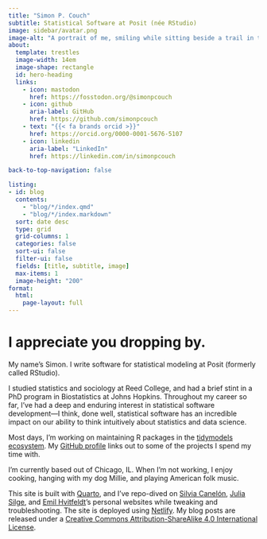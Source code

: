 ```yaml
---
title: "Simon P. Couch"
subtitle: Statistical Software at Posit (née RStudio)
image: sidebar/avatar.png
image-alt: "A portrait of me, smiling while sitting beside a trail in the woods."
about:
  template: trestles
  image-width: 14em
  image-shape: rectangle
  id: hero-heading
  links:
    - icon: mastodon
      href: https://fosstodon.org/@simonpcouch
    - icon: github
      aria-label: GitHub
      href: https://github.com/simonpcouch
    - text: "{{< fa brands orcid >}}"
      href: https://orcid.org/0000-0001-5676-5107
    - icon: linkedin
      aria-label: "LinkedIn"
      href: https://linkedin.com/in/simonpcouch

back-to-top-navigation: false

listing: 
- id: blog
  contents: 
    - "blog/*/index.qmd"
    - "blog/*/index.markdown"
  sort: date desc
  type: grid
  grid-columns: 1
  categories: false
  sort-ui: false
  filter-ui: false
  fields: [title, subtitle, image]
  max-items: 1
  image-height: "200"
format: 
  html: 
    page-layout: full
---
```


<div class="quarto-title">
<h1 class="title">I appreciate you dropping by.</h1>
</div>

  My name's Simon. I write software for statistical modeling at Posit (formerly called RStudio).
  
  I studied statistics and sociology at Reed College, and had a brief stint in a PhD program in Biostatistics at Johns Hopkins. Throughout my career so far, I've had a deep and enduring interest in statistical software development---I think, done well, statistical software has an incredible impact on our ability to think intuitively about statistics and data science.
  
  Most days, I'm working on maintaining R packages in the [tidymodels ecosystem](https://www.tidymodels.org/). My [GitHub profile](https://github.com/simonpcouch) links out to some of the projects I spend my time with.

  I'm currently based out of Chicago, IL. When I'm not working, I enjoy cooking, hanging with my dog Millie, and playing American folk music.

  This site is built with [Quarto](https://quarto.org/), and I've repo-dived on [Silvia Canelón](https://www.silviacanelon.com/), [Julia Silge](juliasilge.com), and [Emil Hvitfeldt](https://emilhvitfeldt.com/)'s personal websites while tweaking and troubleshooting. The site is deployed using [Netlify](https://www.netlify.com/). My blog posts are released under a [Creative Commons Attribution-ShareAlike 4.0 International License](https://creativecommons.org/licenses/by-sa/4.0/).


